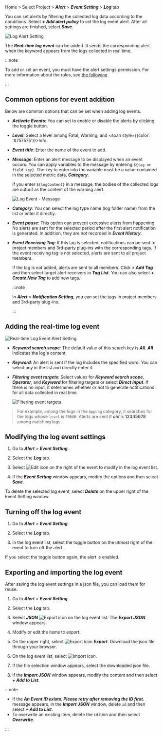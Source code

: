 Home > Select Project > **_Alert_** > **_Event Setting_** > **_Log_** tab

You can set alerts by filtering the collected log data according to the conditions. Select **_+ Add alert policy_** to set the log event alert. After all settings are finished, select **_Save_**.

![Log Alert Setting](/img/log-alert-event-setting-remove-ce.png)

The **_Real-time log event_** can be added. It sends the corresponding alert when the keyword appears from the logs collected in real time.

<!-- >
![로그 경고 알림](/img/set-event-log-main.png)

추가할 수 있는 로그 이벤트 다음과 같습니다.

* ***실시간 로그 이벤트***: 실시간으로 수집한 로그에서 키워드가 등장하면 경고 알림을 보냅니다.

* ***복합 로그 이벤트***: 최근에 수집한 로그 중 일정 조건을 만족하는 로그가 일정 개수 이상 수집한 경우에 경고 알림을 보냅니다.

-->

:::note

To add or set an event, you must have the alert settings permission. For more information about the roles, see [the following](../project/project-structure).

:::

## Common options for event addition

Below are common options that can be set when adding log events.

-   **_Activate Events_**: You can set to enable or disable the alerts by clicking the toggle button.

-   **_Level_**: Select a level among <span class='vslow'>Fatal</span>, <span class='slow'>Warning</span>, and <span style={{color: '#757575'}}>Info</span>.

-   **_Event title_**: Enter the name of the event to add.

-   **_Message_**: Enter an alert message to be displayed when an event occurs. You can apply variables to the message by entering `${tag or field key}`. The key to enter into the variable must be a value contained in the selected metric data, **_Category_**.

    If you enter `${logContent}` in a message, the bodies of the collected logs are output as the content of the warning alert.

    ![Log Event - Message](/img/set-event-log-message.png)

-   **_Category_**: You can select the log type name (log folder name) from the list or enter it directly.

-   **_Event pause_**: This option can prevent excessive alerts from happening. No alerts are sent for the selected period after the first alert notification is generated. In addition, they are not recorded in **_Event History_**.

-   **_Event Receiving Tag_**: If this tag is selected, notifications can be sent to project members and 3rd-party plug-ins with the corresponding tags. If the event receiving tag is not selected, alerts are sent to all project members.

    If the tag is not added, alerts are sent to all members. Click **_+ Add Tag_** and then select target alert receivers in **_Tag List_**. You can also select **_+ Create New Tag_** to add new tags.

    :::note

    In **_Alert_** > **_Notification Setting_**, you can set the tags in project members and 3rd-party plug-ins.

    :::

## Adding the real-time log event

![Real-time Log Event Alert Setting](/img/set-event-log.png)

-   **_Keyword search scope_**: The default value of this search key is **_All_**. **_All_** indicates the log's content.

-   **_Keyword_**: An alert is sent if the log includes the specified word. You can select any in the list and directly enter it.

-   **_Filtering event targets_**: Select values for **_Keyword search scope_**, **_Operator_**, and **_Keyword_** for filtering targets or select **_Direct Input_**. If there is no input, it determines whether or not to generate notifications for all data collected in real time.

    ![Filtering event targets](/img/set-event-log-filter.png)

> For example, among the logs in the `AppLog` category, it searches for the logs whose `level` is `ERROR`. Alerts are sent if **_oid_** is **12345678** among matching logs.

<!-- >

## 복합 로그 이벤트 추가

![복합 로그 이벤트 경고 알림 설정](/img/set-event-complex-log.png)

* ***이벤트 발행 조건***

  * ***키워드 검색 범위***에서 이벤트 발생 조건 대상을 선택할 수 있습니다. 선택한 ***키워드 검색 범위***에 해당하는 키워드를 선택할 수 있습니다.
  * ***키워드 검색 범위***가 동일한 항목을 추가할 경우 'OR' 조건으로, 다른 항목을 추가할 경우 'AND' 조건으로 동작합니다. 
  * ***제외*** 체크 박스를 선택해 선택한 키워드를 이벤트 발행 조건에서 제외할 수 있습니다.
  * ***+ 추가***를 선택해 여러개의 이벤트 발행 조건을 추가 또는 제외 설정할 수 있습니다.

* ***데이터 조회 범위***: 선택한 시간동안 수집한 로그를 조회합니다. 데이터 조회 시간을 5분으로 선택하면 최근 5분 동안 수집한 데이터를 조회해서 이벤트 발생 조건을 확인합니다.

* ***이벤트 발행 조건***: 이벤트가 입력한 횟수와 선택한 연산자의 조건과 같이 발생할 때 경고 알림을 보냅니다.

> 예시, `AppLog` 카테고리의 로그 중 `조건 입력`에 해당하는 로그를 필터링 합니다. 조건 입력에서 `제외`를 체크한 경우 해당 조건으로 찾은 로그를 제외하겠다는 의미입니다. 따라서 `level`이 `ERROR`인 로그는 제외합니다. 최근 10분 동안 수집한 로그 중 이벤트가 `5`보다 작을 경우 경고 알림을 보냅니다.

-->

## Modifying the log event settings

1.  Go to **_Alert_** > **_Event Setting_**.

2.  Select the **_Log_** tab.

3.  Select ![Edit icon](/img/ico-edit.svg) on the right of the event to modify in the log event list.

4.  If the **_Event Setting_** window appears, modify the options and then select **_Save_**.

To delete the selected log event, select **_Delete_** on the upper right of the Event Setting window.

## Turning off the log event

1.  Go to **_Alert_** > **_Event Setting_**.

2.  Select the **_Log_** tab.

3.  In the log event list, select the toggle button on the utmost right of the event to turn off the alert. 

If you select the toggle button again, the alert is enabled.

## Exporting and importing the log event

After saving the log event settings in a json file, you can load them for reuse.

1.  Go to **_Alert_** > **_Event Setting_**.

2.  Select the **_Log_** tab.

3.  Select **_JSON_** ![Export icon](/img/ico-export.svg) on the log event list. The **_Export JSON_** window appears.

4.  Modify or edit the items to export.

5.  On the upper right, select ![Export icon](/img/ico-export.svg) **_Export_**. Download the json file through your browser.

6.  On the log event list, select ![Import icon](/img/ico-import.svg).

7.  If the file selection window appears, select the downloaded json file.

8.  If the **_Import JSON_** window appears, modify the content and then select **_+ Add to List_**.

:::note

-   If the **_An Event ID exists. Please retry after removing the ID first._** message appears, in the **_Import JSON_** window, delete `id` and then select **_+ Add to List_**.
-   To overwrite an existing item, delete the `id` item and then select **_Overwrite_**.

:::

